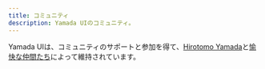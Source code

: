 ```yaml
---
title: コミュニティ
description: Yamada UIのコミュニティ。
---
```


Yamada UIは、コミュニティのサポートと参加を得て、[Hirotomo Yamada](https://github.com/yamada-ui)と[愉快な仲間たち](https://github.com/yamada-ui/yamada-ui/graphs/contributors)によって維持されています。

